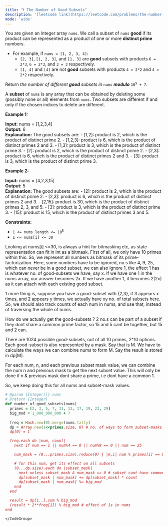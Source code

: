 ```yaml
---
title: "❗️ The Number of Good Subsets"
description: '[leetcode link](https://leetcode.com/problems/the-number-of-good-subsets/description/)'
mode: 'wide'
---
```

<Tabs>
  <Tab title="Question" icon="circle-question" iconType="regular">
    <Card>
      <p>You are given an integer array <code>nums</code>. We call a subset of <code>nums</code> <strong>good</strong> if its product can be represented as a product of one or more <strong>distinct prime</strong> numbers.</p>  <ul>  <li>For example, if <code>nums = [1, 2, 3, 4]</code>:   <ul>   <li><code>[2, 3]</code>, <code>[1, 2, 3]</code>, and <code>[1, 3]</code> are <strong>good</strong> subsets with products <code>6 = 2*3</code>, <code>6 = 2*3</code>, and <code>3 = 3</code> respectively.</li>   <li><code>[1, 4]</code> and <code>[4]</code> are not <strong>good</strong> subsets with products <code>4 = 2*2</code> and <code>4 = 2*2</code> respectively.</li>  </ul>  </li> </ul>  <p>Return <em>the number of different <strong>good</strong> subsets in </em><code>nums</code><em> <strong>modulo</strong> </em><code>10<sup>9</sup> + 7</code>.</p>  <p>A <strong>subset</strong> of <code>nums</code> is any array that can be obtained by deleting some (possibly none or all) elements from <code>nums</code>. Two subsets are different if and only if the chosen indices to delete are different.</p>   <p><strong class="example">Example 1:</strong></p>   <strong>Input:</strong> nums = [1,2,3,4] <br/> <strong>Output:</strong> 6 <br/> <strong>Explanation:</strong> The good subsets are: - [1,2]: product is 2, which is the product of distinct prime 2. - [1,2,3]: product is 6, which is the product of distinct primes 2 and 3. - [1,3]: product is 3, which is the product of distinct prime 3. - [2]: product is 2, which is the product of distinct prime 2. - [2,3]: product is 6, which is the product of distinct primes 2 and 3. - [3]: product is 3, which is the product of distinct prime 3.   <p><strong class="example">Example 2:</strong></p>   <strong>Input:</strong> nums = [4,2,3,15] <br/> <strong>Output:</strong> 5 <br/> <strong>Explanation:</strong> The good subsets are: - [2]: product is 2, which is the product of distinct prime 2. - [2,3]: product is 6, which is the product of distinct primes 2 and 3. - [2,15]: product is 30, which is the product of distinct primes 2, 3, and 5. - [3]: product is 3, which is the product of distinct prime 3. - [15]: product is 15, which is the product of distinct primes 3 and 5.    <p><strong>Constraints:</strong></p>  <ul>  <li><code>1 &lt;= nums.length &lt;= 10<sup>5</sup></code></li>  <li><code>1 &lt;= nums[i] &lt;= 30</code></li> </ul> 
    </Card>
  </Tab>
  <Tab title="Solution" icon="lightbulb" iconType="regular" >
    <Card>
      Looking at nums[i] &lt;=30, is always a hint for bitmasking etc, as state representation can fit in int as a bitmask.
First of all, we only have 10 primes within this. So, we represent all numbers as bitmask of its prime-factorization.
Here, some numbers have to be ignored, no.s like 4, 9, 25, which can never be in a good subset, we can also ignore 1, the effect 1 has is whatever no. of good-subsets we have, say x. If we have one 1 in the nums array, our answer becomes 2x. If we have another 1, it becomes 2(2x) as it can attach with each existing good subset.

1 more thing is, suppose you have a good-subset with &lbrace;2,3&rbrace;, if 3 appears x times, and 2 appears y times, we actually have xy no. of total subsets here. So, we should also track counts of each num in nums, and use that, instead of traversing the whole of nums.

How do we actually get the good-subsets ?
2 no.s can be part of a subset if they dont share a common prime factor, so 15 and 5 cant be together, but 15 and 2 can.

There are 1024 possible good-subsets, out of all 10 primes, 2^10 options. Each good-subset is also represented by a mask. Say that is M. We have to calculate the ways we can combine nums to form M. Say the result is stored in dp[M].

For each num, n, and each previous subset mask value, we can combine the num n and previous mask to get the next subset value. This will only be done if n & previous mask dont share a prime, i.e dont have a common 1.

So, we keep doing this for all nums and subset-mask values.
</Card>
  <Expandable title="code">
    <CodeGroup dropdown>
```ruby title="The Number of Good Subsets" lines
# @param {Integer[]} nums
# @return {Integer}
def number_of_good_subsets(nums)
  primes = [2, 3, 5, 7, 11, 13, 17, 19, 23, 29]
  big_mod = 1_000_000_000 + 7
  
  freq = Hash.new(0).merge(nums.tally)
  dp = Array.new(1<<primes.size, 0) # no. of ways to form subset-masks
  dp[0] = 1

  freq.each do |num, count|
    next if num == 1 || num%4 == 0 || num%9 == 0 || num == 25

    num_mask = (0...primes.size).reduce(0) { |m,i| num % primes[i] == 0 ? (m | 1<<i) : m }

    # for this num, get its effect on all subsets
    (0...dp.size).each do |subset_mask|
      next unless subset_mask & num_mask == 0 # subset cant have common 1 with num
      dp[subset_mask | num_mask] += dp[subset_mask] * count
      dp[subset_mask | num_mask] %= big_mod
    end
  end

  result = dp[1..].sum % big_mod
  (result * 2**freq[1]) % big_mod # effect of 1s in nums
end
```
    </CodeGroup>
  </Expandable>
  </Tab>
</Tabs>